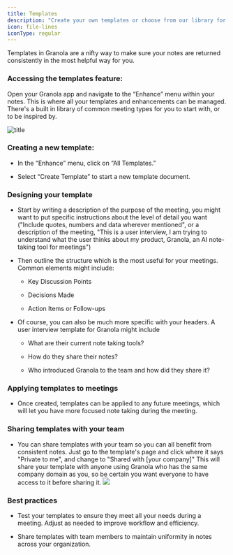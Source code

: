 ```yaml
---
title: Templates
description: "Create your own templates or choose from our library for recurrent meeting types"
icon: file-lines
iconType: regular
---
```


Templates in Granola are a nifty way to make sure your notes are returned consistently in the most helpful way for you. 

### Accessing the templates feature:

Open your Granola app and navigate to the “Enhance” menu within your notes. This is where all your templates and enhancements can be managed. There's a built in library of common meeting types for you to start with, or to be inspired by.&#x20;

![title](/images/gifs/livet2.gif)

### Creating a new template:

* In the “Enhance” menu, click on “All Templates.”

* Select “Create Template” to start a new template document.

### Designing your template

* Start by writing a description of the purpose of the meeting, you might want to put specific instructions about the level of detail you want ("Include quotes, numbers and data wherever mentioned", or a description of the meeting, "This is a user interview, I am trying to understand what the user thinks about my product, Granola, an AI note-taking tool for meetings")

* Then outline the structure which is the most useful for your meetings. Common elements might include:

  * Key Discussion Points

  * Decisions Made

  * Action Items or Follow-ups

* Of course, you can also be much more specific with your headers. A user interview template for Granola might include

  * What are their current note taking tools?

  * How do they share their notes?&#x20;

  * Who introduced Granola to the team and how did they share it?&#x20;

### Applying templates to meetings

* Once created, templates can be applied to any future meetings, which will let you have more focused note taking during the meeting.&#x20;

### Sharing templates with your team

* You can share templates with your team so you can all benefit from consistent notes. Just go to the template's page and click where it says "Private to me", and change to "Shared with \[your company]" This will share your template with anyone using Granola who has the same company domain as you, so be certain you want everyone to have access to it before sharing it. ![](Screenshot2024-12-17at13.26.28.png)

### **Best practices**

* Test your templates to ensure they meet all your needs during a meeting. Adjust as needed to improve workflow and efficiency.

* Share templates with team members to maintain uniformity in notes across your organization.